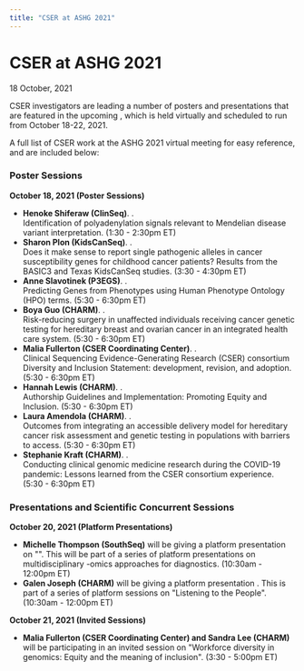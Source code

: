```yaml
---
title: "CSER at ASHG 2021"
---
```



<BreadcrumbsNews />

# CSER at ASHG 2021

<Subheader>18 October, 2021</Subheader>

CSER investigators are leading a number of posters and presentations that are featured in the upcoming <Link label="American Society of Human Genetics Virtual Meeting 2021" url="https://www.ashg.org/meetings/2021meeting/" />, which is held virtually and scheduled to run from October 18-22, 2021.

A full list of CSER work at the ASHG 2021 virtual meeting <Link label="can be found online here in Google Doc format" url="https://docs.google.com/document/d/1Htv1O3uKx0Pi5YKyn7I-VPqL22KoHw3ImsFXiyl7-cU/edit?usp=sharing" /> for easy reference, and are included below:

### Poster Sessions

**October 18, 2021 (Poster Sessions)**

- **Henoke Shiferaw (ClinSeq)**. <Link label="Poster PrgmNr 3116" url="https://eventpilotadmin.com/web/page.php?page=Session&amp;project=ASHG21&amp;id=P2522" />.\
  Identification of polyadenylation signals relevant to Mendelian disease variant interpretation. <NBS>(1:30 - 2:30pm ET)</NBS>
- **Sharon Plon (KidsCanSeq)**. <Link label="Poster PrgmNr 3220" url="https://eventpilotadmin.com/web/page.php?page=Session&amp;project=ASHG21&amp;id=P2626" />.\
  Does it make sense to report single pathogenic alleles in cancer susceptibility genes for childhood
  cancer patients? Results from the BASIC3 and Texas KidsCanSeq studies. <NBS>(3:30 - 4:30pm ET)</NBS>
- **Anne Slavotinek (P3EGS)**. <Link label="Poster PrgmNr 3800" url="https://eventpilotadmin.com/web/page.php?page=Session&amp;project=ASHG21&amp;id=P3206" />.\
  Predicting Genes from Phenotypes using Human Phenotype Ontology (HPO) terms. <NBS>(5:30 - 6:30pm ET)</NBS>
- **Boya Guo (CHARM)**. <Link label="Poster PrgmNr 3751" url="https://eventpilotadmin.com/web/page.php?page=Session&amp;project=ASHG21&amp;id=P3157" />.\
  Risk-reducing surgery in unaffected individuals receiving cancer genetic testing for hereditary breast and ovarian cancer in an integrated health care system. <NBS>(5:30 - 6:30pm ET)</NBS>
- **Malia Fullerton (CSER Coordinating Center)**. <Link label="Poster PrgmNr 3737" url="https://eventpilotadmin.com/web/page.php?page=Session&amp;project=ASHG21&amp;id=P3143" />.\
  Clinical Sequencing Evidence-Generating Research (CSER) consortium Diversity and Inclusion Statement: development, revision, and adoption. <NBS>(5:30 - 6:30pm ET)</NBS>
- **Hannah Lewis (CHARM)**. <Link label="Poster PrgmNr 3736" url="https://eventpilotadmin.com/web/page.php?page=Session&amp;project=ASHG21&amp;id=P3142" />.\
  Authorship Guidelines and Implementation: Promoting Equity and Inclusion. <NBS>(5:30 - 6:30pm ET)</NBS>
- **Laura Amendola (CHARM)**. <Link label="Poster PrgmNr 3620" url="https://eventpilotadmin.com/web/page.php?page=Session&amp;project=ASHG21&amp;id=P3026" />.\
  Outcomes from integrating an accessible delivery model for hereditary cancer risk assessment and genetic testing in populations with barriers to access. <NBS>(5:30 - 6:30pm ET)</NBS>
- **Stephanie Kraft (CHARM)**. <Link label="Poster PrgmNr 3739" url="https://eventpilotadmin.com/web/page.php?page=Session&amp;project=ASHG21&amp;id=P3145" />.\
  Conducting clinical genomic medicine research during the COVID-19 pandemic: Lessons learned from the CSER consortium experience. <NBS>(5:30 - 6:30pm ET)</NBS>

### Presentations and Scientific Concurrent Sessions

**October 20, 2021 (Platform Presentations)**

- **Michelle Thompson (SouthSeq)** will be giving a platform presentation on "<Link label="Genome sequencing as a first-line genetic testing in ill newborns" url="https://eventpilotadmin.com/web/page.php?page=Session&amp;project=ASHG21&amp;id=P1343"/>". This will be part of a series of platform presentations on multidisciplinary -omics approaches for diagnostics. <NBS>(10:30am - 12:00pm ET)</NBS>
- **Galen Joseph (CHARM)** will be giving a platform presentation <Link label="summarizing results from a randomized control trial comparing usual care genetic counselling versus the Accessible, Relational, Inclusive and Actionable (ARIA) model of genetic counseling developed by the CSER CHARM study" url="https://eventpilotadmin.com/web/page.php?page=Session&amp;project=ASHG21&amp;id=P1305"/>. This is part of a series of platform sessions on "Listening to the People". <NBS>(10:30am - 12:00pm ET)</NBS>

**October 21, 2021 (Invited Sessions)**

- **Malia Fullerton (CSER Coordinating Center) and Sandra Lee (CHARM)** will be participating in an invited session on "Workforce diversity in genomics: Equity and the meaning of inclusion". <NBS>(3:30 - 5:00pm ET)</NBS>
